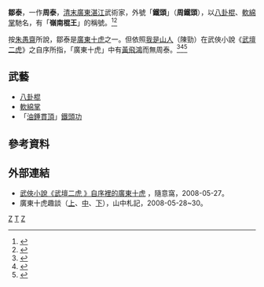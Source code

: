 {{otheruses|鄒泰}}
{{otheruses|周泰|other=[[漢末|漢末]][[三國|三國]][[孫吳|孫吳]]名將}}
{{distinguish|州泰}}
'''鄒泰'''，一作'''周泰'''，[[清末|清末]][[廣東|廣東]][[湛江|湛江]]武術家，外號「'''鐵頭'''」（'''周鐵頭'''），以[[八卦棍|八卦棍]]、[[軟綿掌|軟綿掌]]馳名，有「'''嶺南棍王'''」的稱號。<ref name="趣談中">{{cite web |url=http://lsw1230795.mysinablog.com/index.php?op=ViewArticle&articleId=1179109 |title=廣東十虎趣談 (中) |author=山中人 |publisher=山中札記 |date=2008-05-29 |language= |accessdate= |archive-url=https://web.archive.org/web/20160821004915/http://lsw1230795.mysinablog.com/index.php?op=ViewArticle&articleId=1179109 |archive-date=2016-08-21 |dead-url=yes }}</ref><ref>{{cite web |url=http://only3m.pixnet.net/blog/post/29644917 |title=廣東十虎 |author=only3m |publisher=痞客邦 |date=2009-10-26 |language= |accessdate= |archive-date=2016-08-17 |archive-url=https://web.archive.org/web/20160817191920/http://only3m.pixnet.net/blog/post/29644917 |dead-url=no }}</ref>

按[[朱愚齋|朱愚齋]]所說，鄒泰是[[廣東十虎|廣東十虎]]之一。但依照[[我是山人|我是山人]]（陳勁）在武俠小說《[[武壇二虎|武壇二虎]]》之自序所指，「廣東十虎」中有[[黃飛鴻|黃飛鴻]]而無周泰。<ref name="十虎世榮">{{cite web |url=http://bbs.cantonese.asia/thread-891-1-1.html |title=廣東十虎 與 林世榮 |author=Kathy |publisher=粵語協會 |date=2005-05-16 |language= |accessdate= |archive-date=2016-08-06 |archive-url=https://web.archive.org/web/20160806165846/http://bbs.cantonese.asia/thread-891-1-1.html |dead-url=no }}</ref><ref name="二虎自序裡">{{cite web |url=http://blog.xuite.net/joekuo888/twblog/122435046 |title=武俠小說《武壇二虎》自序裡的廣東十虎 |author=joekuo999 |publisher=隨意窩 |date=2008-05-27 |language= |accessdate= |archive-date=2016-08-17 |archive-url=https://web.archive.org/web/20160817022559/http://blog.xuite.net/joekuo888/twblog/122435046 |dead-url=no }}</ref><ref name="趣談上">{{cite web |url=http://lsw1230795.mysinablog.com/index.php?op=ViewArticle&articleId=1177287 |title=廣東十虎趣談 (上) |author=山中人 |publisher=山中札記 |date=2008-05-28 |language= |accessdate= |archive-url=https://web.archive.org/web/20160821020528/http://lsw1230795.mysinablog.com/index.php?op=ViewArticle&articleId=1177287 |archive-date=2016-08-21 |dead-url=yes }}</ref>

==武藝==

* [[八卦棍|八卦棍]]
* [[軟綿掌|軟綿掌]]
* 「[[油錘貫頂|油錘貫頂]]」[[鐵頭功|鐵頭功]]

==參考資料==

{{reflist}}

==外部連結==

* [http://blog.xuite.net/joekuo888/twblog/122435046-武俠小說《武壇二虎+》自序裡的廣東十虎 武俠小說《武壇二虎 》自序裡的廣東十虎] {{Wayback|url=http://blog.xuite.net/joekuo888/twblog/122435046-%E6%AD%A6%E4%BF%A0%E5%B0%8F%E8%AA%AA |date=20190613225805 }}，隨意窩，2008-05-27。
* 廣東十虎趣談（[https://web.archive.org/web/20160821020528/http://lsw1230795.mysinablog.com/index.php?op=ViewArticle&articleId=1177287 上]、[https://web.archive.org/web/20160821004915/http://lsw1230795.mysinablog.com/index.php?op=ViewArticle&articleId=1179109 中]、[https://web.archive.org/web/20160821021700/http://lsw1230795.mysinablog.com/index.php?op=ViewArticle&articleId=1180411 下]），山中札記，2008-05-28~30。

{{清朝人物小作品}}

[[category:清朝武术家|Z]]
[[category:周姓|T]]
[[category:广东人|Z]]